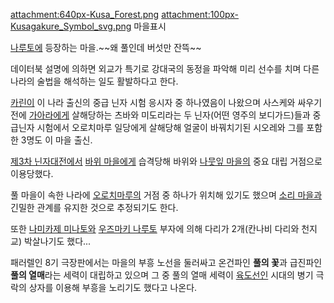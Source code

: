 attachment:640px-Kusa_Forest.png 
attachment:100px-Kusagakure_Symbol_svg.png
마을표시

[[나루토]]에 등장하는 마을.~~왜 풀인데 버섯만 잔뜩~~

데이터북 설명에 의하면 외교가 특기로 강대국의 동정을 파악해 미리 선수를 치며 다른 나라의 술법을 해석하는 일도 활발하다고 한다. 

[[카린]]이 이 나라 출신의 중급 닌자 시험 응시자 중 하나였음이 나왔으며 사스케와 싸우기 전에 [[가아라]]에게 살해당하는 츠바와 미도리라는 두 닌자(어떤 영주의 보디가드)들과 중급닌자 시험에서 오로치마루 일당에게 살해당해 얼굴이 바꿔치기된 시오레와 그를 포함한 3명도 이 마을 출신. 

[[제3차 닌자대전]]에서 [[바위 마을]]에게 습격당해 바위와 [[나뭇잎 마을]]의 중요 대립 거점으로 이용당했다. 

풀 마을이 속한 나라에 [[오로치마루]]의 거점 중 하나가 위치해 있기도 했으며 [[소리 마을]]과 긴밀한 관계를 유지한 것으로 추정되기도 한다.

또한 [[나미카제 미나토]]와 [[우즈마키 나루토]] 부자에 의해 다리가 2개(칸나비 다리와 천지교) 박살나기도 했다...

패러렐인 8기 극장판에서는 마을의 부흥 노선을 둘러싸고 온건파인 '''풀의 꽃'''과 급진파인 '''풀의 열매'''라는 세력이 대립하고 있으며 그 중 풀의 열매 세력이 [[육도선인]] 시대의 병기 극락의 상자를 이용해 부흥을 노리기도 했다고 나온다.
